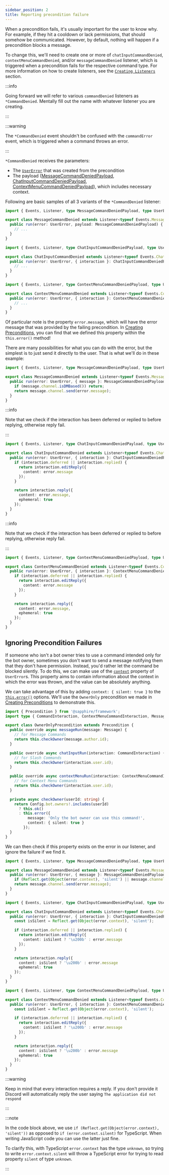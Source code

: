 ```yaml
---
sidebar_position: 2
title: Reporting precondition failure
---
```



When a precondition fails, it's usually important for the user to know why. For example, if they hit a cooldown or lack
permissions, that should somehow be communicated. However, by default, nothing will happen if a precondition blocks a
message.

To change this, we'll need to create one or more of `chatInputCommandDenied`, `contextMenuCommandDenied`, and/or
`messageCommandDenied` listener, which is triggered when a precondition fails for the respective command type. For more
information on how to create listeners, see the [`Creating Listeners`][listeners] section.

:::info

Going forward we will refer to various `commandDenied` listeners as `*CommandDenied`. Mentally fill out the name with
whatever listener you are creating.

:::

:::warning

The `*CommandDenied` event shouldn't be confused with the `commandError` event, which is triggered when a command throws
an error.

:::

`*CommandDenied` receives the parameters:

- The [`UserError`][error] that was created from the precondition
- The payload ([MessageCommandDeniedPayload][payload-message], [ChatInputCommandDeniedPayload][payload-chatinput],
  [ContextMenuCommandDeniedPayload][payload-contextmenu]), which includes necessary context.

Following are basic samples of all 3 variants of the `*CommandDenied` listener:

<Tabs groupId="denied-listener-type">
<TabItem value="message" label="Message Commands" default>

```typescript ts2esm2cjs|{4}|{5}
import { Events, Listener, type MessageCommandDeniedPayload, type UserError } from '@sapphire/framework';

export class MessageCommandDenied extends Listener<typeof Events.MessageCommandDenied> {
  public run(error: UserError, payload: MessageCommandDeniedPayload) {
    // ...
  }
}
```

</TabItem>

<TabItem value="chat-input" label="Chat Input Commands" default>

```typescript ts2esm2cjs|{4}|{5}
import { Events, Listener, type ChatInputCommandDeniedPayload, type UserError } from '@sapphire/framework';

export class ChatInputCommandDenied extends Listener<typeof Events.ChatInputCommandDenied> {
  public run(error: UserError, { interaction }: ChatInputCommandDeniedPayload) {
    // ...
  }
}
```

</TabItem>

<TabItem value="context-menu" label="Context Menu Commands" default>

```typescript ts2esm2cjs|{4}|{5}
import { Events, Listener, type ContextMenuCommandDeniedPayload, type UserError } from '@sapphire/framework';

export class ContextMenuCommandDenied extends Listener<typeof Events.ContextMenuCommandDenied> {
  public run(error: UserError, { interaction }: ContextMenuCommandDeniedPayload) {
    // ...
  }
}
```

</TabItem>

</Tabs>

Of particular note is the property `error.message`, which will have the error message that was provided by the failing
precondition. In [Creating Preconditions][creating-preconditions], you can find that we defined this property within the
`this.error()` method!

There are many possibilities for what you can do with the error, but the simplest is to just send it directly to the
user. That is what we'll do in these example:

<Tabs groupId="denied-listener-type">
<TabItem value="message" label="Message Commands" default>

```typescript ts2esm2cjs|{5}|{5}
import { Events, Listener, type MessageCommandDeniedPayload, type UserError } from '@sapphire/framework';

export class MessageCommandDenied extends Listener<typeof Events.MessageCommandDenied> {
  public run(error: UserError, { message }: MessageCommandDeniedPayload) {
    if (message.channel.isDMBased()) return;
    return message.channel.send(error.message);
  }
}
```

</TabItem>

<TabItem value="chat-input" label="Chat Input Commands" default>

:::info

Note that we check if the interaction has been deferred or replied to before replying, otherwise reply fail.

:::

```typescript ts2esm2cjs|{4}|{5}
import { Events, Listener, type ChatInputCommandDeniedPayload, type UserError } from '@sapphire/framework';

export class ChatInputCommandDenied extends Listener<typeof Events.ChatInputCommandDenied> {
  public run(error: UserError, { interaction }: ChatInputCommandDeniedPayload) {
    if (interaction.deferred || interaction.replied) {
      return interaction.editReply({
        content: error.message
      });
    }

    return interaction.reply({
      content: error.message,
      ephemeral: true
    });
  }
}
```

</TabItem>

<TabItem value="context-menu" label="Context Menu Commands" default>

:::info

Note that we check if the interaction has been deferred or replied to before replying, otherwise reply fail.

:::

```typescript ts2esm2cjs|{4}|{5}
import { Events, Listener, type ContextMenuCommandDeniedPayload, type UserError } from '@sapphire/framework';

export class ContextMenuCommandDenied extends Listener<typeof Events.ContextMenuCommandDenied> {
  public run(error: UserError, { interaction }: ContextMenuCommandDeniedPayload) {
    if (interaction.deferred || interaction.replied) {
      return interaction.editReply({
        content: error.message
      });
    }

    return interaction.reply({
      content: error.message,
      ephemeral: true
    });
  }
}
```

</TabItem>

</Tabs>

## Ignoring Precondition Failures

If someone who isn't a bot owner tries to use a command intended only for the bot owner, sometimes you don't want to
send a message notifying them that they don't have permission. Instead, you'd rather let the command be blocked
silently. To do this, we can make use of the [`context`][context] property of `UserError`s. This property aims to
contain information about the context in which the error was thrown, and the value can be absolutely anything.

We can take advantage of this by adding `context: { silent: true }` to the [`this.error()`][preconditionerror] options.
We'll use the `OwnerOnly` precondition we made in [Creating Preconditions][creating-preconditions] to demonstrate this.

```typescript ts2esm2cjs|{24}|{25}
import { Precondition } from '@sapphire/framework';
import type { CommandInteraction, ContextMenuCommandInteraction, Message } from 'discord.js';

export class OwnerOnlyPrecondition extends Precondition {
  public override async messageRun(message: Message) {
    // for Message Commands
    return this.checkOwner(message.author.id);
  }

  public override async chatInputRun(interaction: CommandInteraction) {
    // for Slash Commands
    return this.checkOwner(interaction.user.id);
  }

  public override async contextMenuRun(interaction: ContextMenuCommandInteraction) {
    // for Context Menu Commands
    return this.checkOwner(interaction.user.id);
  }

  private async checkOwner(userId: string) {
    return Config.bot.owners!.includes(userId)
      ? this.ok()
      : this.error({
          message: 'Only the bot owner can use this command!',
          context: { silent: true }
        });
  }
}
```

We can then check if this property exists on the error in our listener, and ignore the failure if we find it.

<Tabs groupId="denied-listener-type">
<TabItem value="message" label="Message Commands" default>

```typescript ts2esm2cjs|{5}|{5}
import { Events, Listener, type MessageCommandDeniedPayload, type UserError } from '@sapphire/framework';

export class MessageCommandDenied extends Listener<typeof Events.MessageCommandDenied> {
  public run(error: UserError, { message }: MessageCommandDeniedPayload) {
    if (Reflect.get(Object(error.context), 'silent') || message.channel.isDMBased()) return;
    return message.channel.send(error.message);
  }
}
```

</TabItem>

<TabItem value="chat-input" label="Chat Input Commands" default>

```typescript ts2esm2cjs|{4}|{5}
import { Events, Listener, type ChatInputCommandDeniedPayload, type UserError } from '@sapphire/framework';

export class ChatInputCommandDenied extends Listener<typeof Events.ChatInputCommandDenied> {
  public run(error: UserError, { interaction }: ChatInputCommandDeniedPayload) {
    const isSilent = Reflect.get(Object(error.context), 'silent');

    if (interaction.deferred || interaction.replied) {
      return interaction.editReply({
        content: isSilent ? '\u200b' : error.message
      });
    }

    return interaction.reply({
      content: isSilent ? '\u200b' : error.message
      ephemeral: true
    });
  }
}
```

</TabItem>

<TabItem value="context-menu" label="Context Menu Commands" default>

```typescript ts2esm2cjs|{4}|{5}
import { Events, Listener, type ContextMenuCommandDeniedPayload, type UserError } from '@sapphire/framework';

export class ContextMenuCommandDenied extends Listener<typeof Events.ContextMenuCommandDenied> {
  public run(error: UserError, { interaction }: ContextMenuCommandDeniedPayload) {
    const isSilent = Reflect.get(Object(error.context), 'silent');

    if (interaction.deferred || interaction.replied) {
      return interaction.editReply({
        content: isSilent ? '\u200b' : error.message
      });
    }

    return interaction.reply({
      content: isSilent ? '\u200b' : error.message
      ephemeral: true
    });
  }
}
```

</TabItem>

</Tabs>

:::warning

Keep in mind that every interaction requires a reply. If you don't provide it Discord will automatically reply the user
saying `The application did not respond`

:::

:::note

In the code block above, we use `if (Reflect.get(Object(error.context), 'silent'))` as opposed to
`if (error.context.silent)` for TypeScript. When writing JavaScript code you can use the latter just fine.

To clarify this, with TypeScript `error.context` has the type `unknown`, so trying to write `error.context.silent` will
throw a TypeScript error for trying to read property `silent` of type `unknown`.

:::

[listeners]: ../listeners/creating-your-own-listeners
[error]: ../../Documentation/api-framework/classes/UserError
[payload-message]: ../../Documentation/api-framework/interfaces/MessageCommandDeniedPayload
[payload-chatinput]: ../../Documentation/api-framework/interfaces/ChatInputCommandDeniedPayload
[payload-contextmenu]: ../../Documentation/api-framework/interfaces/ContextMenuCommandDeniedPayload
[context]: ../../Documentation/api-framework/classes/UserError#context
[preconditionerror]: ../../Documentation/api-framework/classes/Precondition#error
[creating-preconditions]: ./creating-your-own-preconditions
